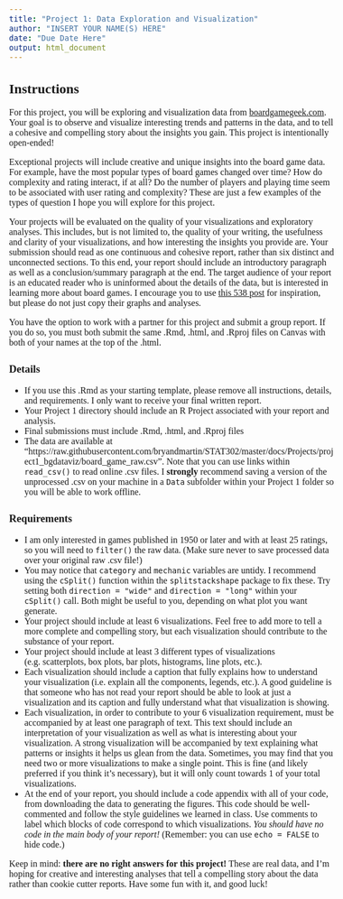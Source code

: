 ```yaml
---
title: "Project 1: Data Exploration and Visualization"
author: "INSERT YOUR NAME(S) HERE"
date: "Due Date Here"
output: html_document
---
```


<!--- Begin styling code. --->
<style type="text/css">
/* Whole document: */
body{
  font-family: "Palatino Linotype", "Book Antiqua", Palatino, serif;
  font-size: 12pt;
}
h1.title {
  font-size: 38px;
  text-align: center;
}
h4.author {
  font-size: 18px;
  text-align: center;
}
h4.date {
  font-size: 18px;
  text-align: center;
}
</style>
<!--- End styling code. --->


## Instructions

For this project, you will be exploring and visualization data from [boardgamegeek.com](https://www.boardgamegeek.com).
Your goal is to observe and visualize interesting trends and patterns in the data, and to tell a cohesive and compelling story about the insights you gain.
This project is intentionally open-ended!

Exceptional projects will include creative and unique insights into the board game data. For example, have the most popular types of board games changed over time? How do complexity and rating interact, if at all? Do the number of players and playing time seem to be associated with user rating and complexity? These are just a few examples of the types of question I hope you will explore for this project.

Your projects will be evaluated on the quality of your visualizations and exploratory analyses.
This includes, but is not limited to, the quality of your writing, the usefulness and clarity of your visualizations, and how interesting the insights you provide are.
Your submission should read as one continuous and cohesive report, rather than six distinct and unconnected sections. 
To this end, your report should include an introductory paragraph as well as a conclusion/summary paragraph at the end.
The target audience of your report is an educated reader who is uninformed about the details of the data, but is interested in learning more about board games.
I encourage you to use [this 538 post](https://fivethirtyeight.com/features/designing-the-best-board-game-on-the-planet/) for inspiration, but please do not just copy their graphs and analyses.

You have the option to work with a partner for this project and submit a group report. 
If you do so, you must both submit the same .Rmd, .html, and .Rproj files on Canvas with both of your names at the top of the .html.


### Details

* If you use this .Rmd as your starting template, please remove all instructions, details, and requirements. I only want to receive your final written report.
* Your Project 1 directory should include an R Project associated with your report and analysis.
* Final submissions must include .Rmd, .html, and .Rproj files
* The data are available at "https://raw.githubusercontent.com/bryandmartin/STAT302/master/docs/Projects/project1_bgdataviz/board_game_raw.csv". Note that you can use links within `read_csv()` to read online .csv files. I **strongly** recommend saving a version of the unprocessed .csv on your machine in a `Data` subfolder within your Project 1 folder so you will be able to work offline.

### Requirements

* I am only interested in games published in 1950 or later and with at least 25 ratings, so you will need to `filter()` the raw data. (Make sure never to save processed data over your original raw .csv file!)
* You may notice that `category` and `mechanic` variables are untidy. I recommend using the `cSplit()` function within the `splitstackshape` package to fix these. Try setting both `direction = "wide"` and `direction = "long"` within your `cSplit()` call. Both might be useful to you, depending on what plot you want generate.
* Your project should include at least 6 visualizations. Feel free to add more to tell a more complete and compelling story, but each visualization should contribute to the substance of your report.
* Your project should include at least 3 different types of visualizations (e.g. scatterplots, box plots, bar plots, histograms, line plots, etc.).
* Each visualization should include a caption that fully explains how to understand your visualization (i.e. explain all the components, legends, etc.). A good guideline is that someone who has not read your report should be able to look at just a visualization and its caption and fully understand what that visualization is showing.
* Each visualization, in order to contribute to your 6 visualization requirement, must be accompanied by at least one paragraph of text. This text should include an interpretation of your visualization as well as what is interesting about your visualization. A strong visualization will be accompanied by text explaining what patterns or insights it helps us glean from the data. Sometimes, you may find that you need two or more visualizations to make a single point. This is fine (and likely preferred if you think it's necessary), but it will only count towards 1 of your total visualizations.
* At the end of your report, you should include a code appendix with all of your code, from downloading the data to generating the figures. This code should be well-commented and follow the style guidelines we learned in class. Use comments to label which blocks of code correspond to which visualizations. *You should have no code in the main body of your report!* (Remember: you can use `echo = FALSE` to hide code.)

Keep in mind: **there are no right answers for this project!**
These are real data, and I'm hoping for creative and interesting analyses that tell a compelling story about the data rather than cookie cutter reports. Have some fun with it, and good luck!






